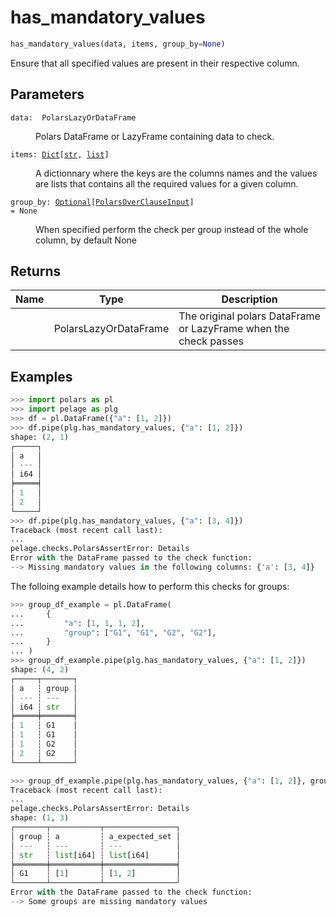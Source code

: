 # has_mandatory_values { #pelage.has_mandatory_values }

```python
has_mandatory_values(data, items, group_by=None)
```

Ensure that all specified values are present in their respective column.

## Parameters {.doc-section .doc-section-parameters}

<code><span class="parameter-name">data</span><span class="parameter-annotation-sep">:</span> <span class="parameter-annotation"> PolarsLazyOrDataFrame</span></code>

:   Polars DataFrame or LazyFrame containing data to check.

<code><span class="parameter-name">items</span><span class="parameter-annotation-sep">:</span> <span class="parameter-annotation">[Dict](`typing.Dict`)\[[str](`str`), [list](`list`)\]</span></code>

:   A dictionnary where the keys are the columns names and the values are lists that
    contains all the required values for a given column.

<code><span class="parameter-name">group_by</span><span class="parameter-annotation-sep">:</span> <span class="parameter-annotation">[Optional](`typing.Optional`)\[[PolarsOverClauseInput](`pelage.checks.utils.types.PolarsOverClauseInput`)\]</span> <span class="parameter-default-sep">=</span> <span class="parameter-default">None</span></code>

:   When specified perform the check per group instead of the whole column,
    by default None

## Returns {.doc-section .doc-section-returns}

| Name   | Type                  | Description                                                      |
|--------|-----------------------|------------------------------------------------------------------|
|        | PolarsLazyOrDataFrame | The original polars DataFrame or LazyFrame when the check passes |

## Examples {.doc-section .doc-section-examples}

```python
>>> import polars as pl
>>> import pelage as plg
>>> df = pl.DataFrame({"a": [1, 2]})
>>> df.pipe(plg.has_mandatory_values, {"a": [1, 2]})
shape: (2, 1)
┌─────┐
│ a   │
│ --- │
│ i64 │
╞═════╡
│ 1   │
│ 2   │
└─────┘
>>> df.pipe(plg.has_mandatory_values, {"a": [3, 4]})
Traceback (most recent call last):
...
pelage.checks.PolarsAssertError: Details
Error with the DataFrame passed to the check function:
--> Missing mandatory values in the following columns: {'a': [3, 4]}
```

The folloing example details how to perform this checks for groups:

```python
>>> group_df_example = pl.DataFrame(
...     {
...         "a": [1, 1, 1, 2],
...         "group": ["G1", "G1", "G2", "G2"],
...     }
... )
>>> group_df_example.pipe(plg.has_mandatory_values, {"a": [1, 2]})
shape: (4, 2)
┌─────┬───────┐
│ a   ┆ group │
│ --- ┆ ---   │
│ i64 ┆ str   │
╞═════╪═══════╡
│ 1   ┆ G1    │
│ 1   ┆ G1    │
│ 1   ┆ G2    │
│ 2   ┆ G2    │
└─────┴───────┘
```

```python
>>> group_df_example.pipe(plg.has_mandatory_values, {"a": [1, 2]}, group_by="group")
Traceback (most recent call last):
...
pelage.checks.PolarsAssertError: Details
shape: (1, 3)
┌───────┬───────────┬────────────────┐
│ group ┆ a         ┆ a_expected_set │
│ ---   ┆ ---       ┆ ---            │
│ str   ┆ list[i64] ┆ list[i64]      │
╞═══════╪═══════════╪════════════════╡
│ G1    ┆ [1]       ┆ [1, 2]         │
└───────┴───────────┴────────────────┘
Error with the DataFrame passed to the check function:
--> Some groups are missing mandatory values
```

